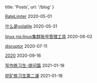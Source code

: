 
  title: 'Posts',
  url: '/blog'
}


<!-- [20200416-Switch-switch](/posts/Switch-switch) <time>2020</time>

[what-do-I-learned-today](/posts/what-do-I-learned-today) <time>2020</time> -->

[RateLimter](/posts/RateLimter) <time>2020-05-01</time>

[什么是volatile](/posts/reorder-1) <time>2020-05-31</time>

[linux nis:linux集群账号管理工具](/posts/linux-nis) <time>2020-06-02</time>

<!-- [rio-cafe](/posts/rio-cafe) <time>2020-06-07</time> -->

[disruptor](/posts/disruptor) <time>2020-07-11</time>

[2020](/posts/2020) <time>2020-09-16</time>

[写作练习生-提问篇](/posts/writer-asking) <time>2021-01-18</time>

[挖矿练习生第二课](/posts/lesson2) <time>2021-01-18</time>